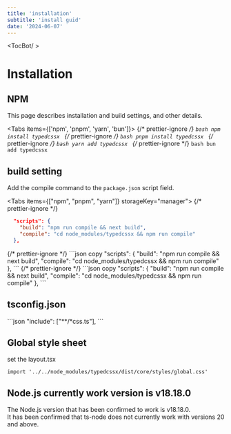 ```yaml
---
title: 'installation'
subtitle: 'install guid'
date: '2024-06-07'
---
```


<TocBot/ >

# Installation

## NPM

This page describes installation and build settings, and other details.

<Tabs items={['npm', 'pnpm', 'yarn', 'bun']}>
  {/* prettier-ignore */}
  <Tab>
    ```bash
    npm install typedcssx
    ```
  </Tab>
  {/* prettier-ignore */}
  <Tab>
    ```bash
    pnpm install typedcssx
    ```
  </Tab>
  {/* prettier-ignore */}
  <Tab>
    ```bash
    yarn add typedcssx
    ```
  </Tab>
  {/* prettier-ignore */}
  <Tab>
    ```bash
    bun add typedcssx
    ```
  </Tab>
</Tabs>

## build setting

Add the compile command to the `package.json` script field.

<Tabs items={["npm", "pnpm", "yarn"]} storageKey="manager">
  {/* prettier-ignore */}
  <Tab>
  ```json copy
    "scripts": {
      "build": "npm run compile && next build",
      "compile": "cd node_modules/typedcssx && npm run compile"
    },
  ```
  </Tab>
  {/* prettier-ignore */}
  <Tab>
  ```json copy
    "scripts": {
      "build": "npm run compile && next build",
      "compile": "cd node_modules/typedcssx && npm run compile"
    },
  ```
  </Tab>
  {/* prettier-ignore */}
  <Tab>
  ```json copy
    "scripts": {
      "build": "npm run compile && next build",
      "compile": "cd node_modules/typedcssx && npm run compile"
    },
  ```
  </Tab>
</Tabs>

## tsconfig.json

<Tabs>
  <Tab>
  ```json
    "include": ["**/*css.ts"],
  ```
  </Tab>
</Tabs>

## Global style sheet

set the layout.tsx
```tsx
import '../../node_modules/typedcssx/dist/core/styles/global.css'
```


## Node.js currently work version is v18.18.0

The Node.js version that has been confirmed to work is v18.18.0.  
It has been confirmed that ts-node does not currently work with versions 20 and above.

